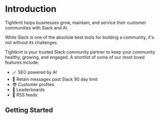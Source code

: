 
# Introduction

<Callout type="info" emoji="🧶">
  Tightknit helps businesses grow, maintain, and service their customer
  communities with Slack and AI.
</Callout>

While Slack is one of the absolute best tools for building a community, it's not without its challenges.

Tightknit is your trusted Slack community partner to keep your community healthy, growing, and engaged.
A shortlist of some of our most loved features include:

- 🪄 SEO powered by AI
- 📅 Retain messages past Slack 90 day limit
- 😎 Customer profiles
- 🥇 Leaderboards
- 🧵 RSS feeds

## Getting Started

<Cards>
  <Card title="Learn Basics" href="/basics" />
  <Card
    title="Setup your Community"
    href="/slack-administration/community-settings"
  />
  <Card title="Learn about the Web Community" href="/web-community/home" />
  <Card title="Best Practices" href="/slack-community-best-practices" />
</Cards>
